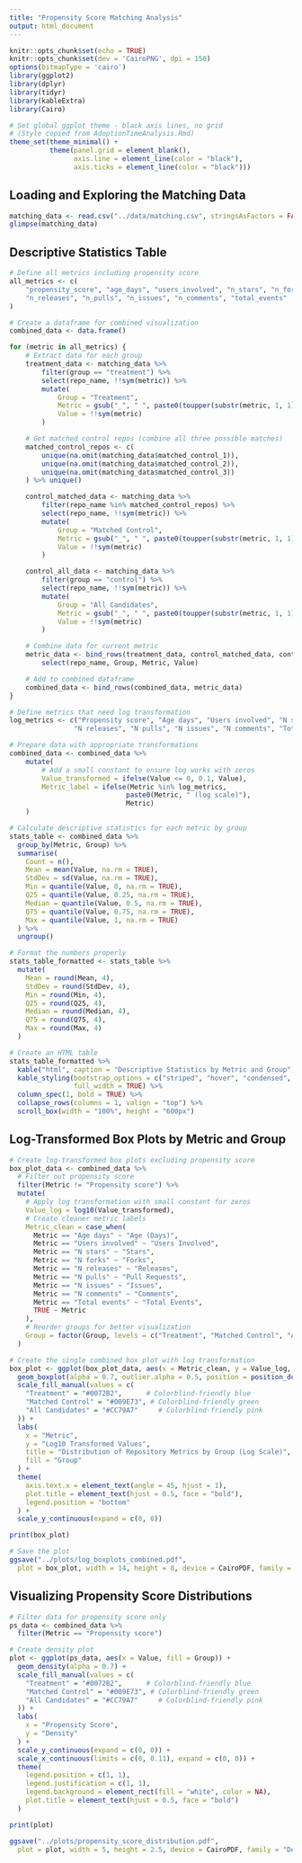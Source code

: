 ```yaml
---
title: "Propensity Score Matching Analysis"
output: html_document
---
```


```r
knitr::opts_chunk$set(echo = TRUE)
knitr::opts_chunk$set(dev = 'CairoPNG', dpi = 150)
options(bitmapType = 'cairo')
library(ggplot2)
library(dplyr)
library(tidyr)
library(kableExtra)
library(Cairo)

# Set global ggplot theme - black axis lines, no grid
# (Style copied from AdoptionTimeAnalysis.Rmd)
theme_set(theme_minimal() +
          theme(panel.grid = element_blank(),
                axis.line = element_line(color = "black"),
                axis.ticks = element_line(color = "black")))
```

## Loading and Exploring the Matching Data

```r
matching_data <- read.csv("../data/matching.csv", stringsAsFactors = FALSE)
glimpse(matching_data)
```

## Descriptive Statistics Table

```r
# Define all metrics including propensity score
all_metrics <- c(
    "propensity_score", "age_days", "users_involved", "n_stars", "n_forks",
    "n_releases", "n_pulls", "n_issues", "n_comments", "total_events"
)

# Create a dataframe for combined visualization
combined_data <- data.frame()

for (metric in all_metrics) {
    # Extract data for each group
    treatment_data <- matching_data %>%
        filter(group == "treatment") %>%
        select(repo_name, !!sym(metric)) %>%
        mutate(
            Group = "Treatment",
            Metric = gsub("_", " ", paste0(toupper(substr(metric, 1, 1)), substr(metric, 2, nchar(metric)))),
            Value = !!sym(metric)
        )

    # Get matched control repos (combine all three possible matches)
    matched_control_repos <- c(
        unique(na.omit(matching_data$matched_control_1)),
        unique(na.omit(matching_data$matched_control_2)),
        unique(na.omit(matching_data$matched_control_3))
    ) %>% unique()

    control_matched_data <- matching_data %>%
        filter(repo_name %in% matched_control_repos) %>%
        select(repo_name, !!sym(metric)) %>%
        mutate(
            Group = "Matched Control",
            Metric = gsub("_", " ", paste0(toupper(substr(metric, 1, 1)), substr(metric, 2, nchar(metric)))),
            Value = !!sym(metric)
        )

    control_all_data <- matching_data %>%
        filter(group == "control") %>%
        select(repo_name, !!sym(metric)) %>%
        mutate(
            Group = "All Candidates",
            Metric = gsub("_", " ", paste0(toupper(substr(metric, 1, 1)), substr(metric, 2, nchar(metric)))),
            Value = !!sym(metric)
        )

    # Combine data for current metric
    metric_data <- bind_rows(treatment_data, control_matched_data, control_all_data) %>%
        select(repo_name, Group, Metric, Value)

    # Add to combined dataframe
    combined_data <- bind_rows(combined_data, metric_data)
}

# Define metrics that need log transformation
log_metrics <- c("Propensity score", "Age days", "Users involved", "N stars", "N forks",
                "N releases", "N pulls", "N issues", "N comments", "Total events")

# Prepare data with appropriate transformations
combined_data <- combined_data %>%
    mutate(
        # Add a small constant to ensure log works with zeros
        Value_transformed = ifelse(Value <= 0, 0.1, Value),
        Metric_label = ifelse(Metric %in% log_metrics,
                             paste0(Metric, " (log scale)"),
                             Metric)
    )

# Calculate descriptive statistics for each metric by group
stats_table <- combined_data %>%
  group_by(Metric, Group) %>%
  summarise(
    Count = n(),
    Mean = mean(Value, na.rm = TRUE),
    StdDev = sd(Value, na.rm = TRUE),
    Min = quantile(Value, 0, na.rm = TRUE),
    Q25 = quantile(Value, 0.25, na.rm = TRUE),
    Median = quantile(Value, 0.5, na.rm = TRUE),
    Q75 = quantile(Value, 0.75, na.rm = TRUE),
    Max = quantile(Value, 1, na.rm = TRUE)
  ) %>%
  ungroup()

# Format the numbers properly
stats_table_formatted <- stats_table %>%
  mutate(
    Mean = round(Mean, 4),
    StdDev = round(StdDev, 4),
    Min = round(Min, 4),
    Q25 = round(Q25, 4),
    Median = round(Median, 4),
    Q75 = round(Q75, 4),
    Max = round(Max, 4)
  )

# Create an HTML table
stats_table_formatted %>%
  kable("html", caption = "Descriptive Statistics by Metric and Group") %>%
  kable_styling(bootstrap_options = c("striped", "hover", "condensed", "responsive"),
                full_width = TRUE) %>%
  column_spec(1, bold = TRUE) %>%
  collapse_rows(columns = 1, valign = "top") %>%
  scroll_box(width = "100%", height = "600px")
```

## Log-Transformed Box Plots by Metric and Group

```r
# Create log-transformed box plots excluding propensity score
box_plot_data <- combined_data %>%
  # Filter out propensity score
  filter(Metric != "Propensity score") %>%
  mutate(
    # Apply log transformation with small constant for zeros
    Value_log = log10(Value_transformed),
    # Create cleaner metric labels
    Metric_clean = case_when(
      Metric == "Age days" ~ "Age (Days)",
      Metric == "Users involved" ~ "Users Involved",
      Metric == "N stars" ~ "Stars",
      Metric == "N forks" ~ "Forks",
      Metric == "N releases" ~ "Releases",
      Metric == "N pulls" ~ "Pull Requests",
      Metric == "N issues" ~ "Issues",
      Metric == "N comments" ~ "Comments",
      Metric == "Total events" ~ "Total Events",
      TRUE ~ Metric
    ),
    # Reorder groups for better visualization
    Group = factor(Group, levels = c("Treatment", "Matched Control", "All Candidates"))
  )

# Create the single combined box plot with log transformation
box_plot <- ggplot(box_plot_data, aes(x = Metric_clean, y = Value_log, fill = Group)) +
  geom_boxplot(alpha = 0.7, outlier.alpha = 0.5, position = position_dodge(width = 0.8)) +
  scale_fill_manual(values = c(
    "Treatment" = "#0072B2",      # Colorblind-friendly blue
    "Matched Control" = "#009E73", # Colorblind-friendly green
    "All Candidates" = "#CC79A7"     # Colorblind-friendly pink
  )) +
  labs(
    x = "Metric",
    y = "Log10 Transformed Values",
    title = "Distribution of Repository Metrics by Group (Log Scale)",
    fill = "Group"
  ) +
  theme(
    axis.text.x = element_text(angle = 45, hjust = 1),
    plot.title = element_text(hjust = 0.5, face = "bold"),
    legend.position = "bottom"
  ) +
  scale_y_continuous(expand = c(0, 0))

print(box_plot)

# Save the plot
ggsave("../plots/log_boxplots_combined.pdf",
  plot = box_plot, width = 14, height = 8, device = CairoPDF, family = "DejaVu Sans")
```

## Visualizing Propensity Score Distributions

```r
# Filter data for propensity score only
ps_data <- combined_data %>%
  filter(Metric == "Propensity score")

# Create density plot
plot <- ggplot(ps_data, aes(x = Value, fill = Group)) +
  geom_density(alpha = 0.7) +
  scale_fill_manual(values = c(
    "Treatment" = "#0072B2",      # Colorblind-friendly blue
    "Matched Control" = "#009E73", # Colorblind-friendly green
    "All Candidates" = "#CC79A7"     # Colorblind-friendly pink
  )) +
  labs(
    x = "Propensity Score",
    y = "Density"
  ) +
  scale_y_continuous(expand = c(0, 0)) +
  scale_x_continuous(limits = c(0, 0.11), expand = c(0, 0)) +
  theme(
    legend.position = c(1, 1),
    legend.justification = c(1, 1),
    legend.background = element_rect(fill = "white", color = NA),
    plot.title = element_text(hjust = 0.5, face = "bold")
  )

print(plot)

ggsave("../plots/propensity_score_distribution.pdf",
  plot = plot, width = 5, height = 2.5, device = CairoPDF, family = "DejaVu Sans")
```
